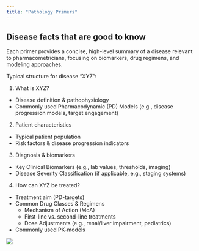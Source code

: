 ```yaml
---
title: "Pathology Primers"
---
```


## Disease facts that are good to know

Each primer provides a concise, high-level summary of a disease relevant to pharmacometricians, focusing on biomarkers, drug regimens, and modeling approaches.

Typical structure for disease "XYZ":

1. What is XYZ?
  * Disease definition & pathophysiology
  * Commonly used Pharmacodynamic (PD) Models (e.g., disease progression models, target engagement)
2. Patient characteristics
  * Typical patient population
  * Risk factors & disease progression indicators
3. Diagnosis & biomarkers
  * Key Clinical Biomarkers (e.g., lab values, thresholds, imaging)
  * Disease Severity Classification (if applicable, e.g., staging systems)
4. How can XYZ be treated?
  * Treatment aim (PD-targets)
  * Common Drug Classes & Regimens
    * Mechanism of Action (MoA)
    * First-line vs. second-line treatments
    * Dose Adjustments (e.g., renal/liver impairment, pediatrics)
  * Commonly used PK-models

![](images/index_pathology.avif)
